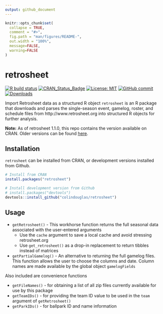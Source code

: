 ```yaml
---
output: github_document
---
```


```r
knitr::opts_chunk$set(
  collapse = TRUE, 
  comment = "#>",
  fig.path = "man/figures/README-",
  out.width = "100%",
  message=FALSE, 
  warning=FALSE
)
``` 
# retrosheet
<!-- badges: start -->

[![R build status](https://github.com/colindouglas/retrosheet/workflows/R-CMD-check/badge.svg)](https://github.com/colindouglas/retrosheet/actions)
[![CRAN\_Status\_Badge](https://www.r-pkg.org/badges/version/retrosheet)](https://cran.r-project.org/package=retrosheet)
[![License: MIT](https://img.shields.io/badge/license-GPL%20(%3E%3D%202)-blue.svg)](https://opensource.org/licenses/GPL-2.0)
[![GitHub commit](https://img.shields.io/github/last-commit/colindouglas/retrosheet)](https://github.com/colindouglas/retrosheet/commit/master)
[![Downloads](https://cranlogs.r-pkg.org/badges/last-week/retrosheet)](https://cran.r-project.org/package=retrosheet)

<!-- badges: end -->
Import Retrosheet data as a structured R object
`retrosheet` is an R package that downloads and parses the single-season event, gamelog, roster, and schedule
files from http://www.retrosheet.org into structured R objects for further analysis.

**Note:** As of retrosheet 1.1.0, this repo contains the version available on CRAN. Older versions can be found [here](https://github.com/rmscriven/retrosheet).

## Installation
`retrosheet` can be installed from CRAN, or development versions installed from Github.
```r
# Install from CRAN
install.packages("retrosheet")

# Install development version from Github
# install.packages("devtools")
devtools::install_github("colindouglas/retrosheet")
```

## Usage
* `getRetrosheet()` - This workhorse function returns the full seasonal data associated with the user-entered 
 arguments
    * Use the `cache` argument to save a local cache and avoid stressing retrosheet.org
    * Use `get_retrosheet()` as a drop-in replacement to return tibbles instead of matrices
* `getPartialGamelog()` - An alternative to returning the full gamelog files.  This function allows the user
 to choose the columns and date. Column names are made available by the global object `gamelogFields`
 
Also included are convenience functions 

* `getFileNames()` - for obtaining a list of all zip files currently available for use by this package
* `getTeamIDs()` - for providing the team ID value to be used in the `team` argument of `getRetrosheet()`
* `getParkIDs()` - for ballpark ID and name information



